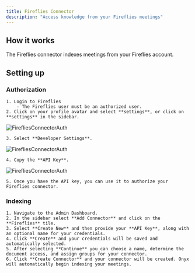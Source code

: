 ```yaml
---
title: Fireflies Connector
description: "Access knowledge from your Fireflies meetings"
---
```


## How it works

The Fireflies connector indexes meetings from your Fireflies account.

## Setting up

### Authorization

    1. Login to Fireflies
        - The Fireflies user must be an authorized user.
    2. Click on your profile avatar and select **settings**, or click on **settings** in the sidebar.

![FirefliesConnectorAuth](/assets/images/connectors/fireflies/fireflies1.png)

    3. Select **Developer Settings**.

![FirefliesConnectorAuth](/assets/images/connectors/fireflies/fireflies2.png)

    4. Copy the **API Key**.

![FirefliesConnectorAuth](/assets/images/connectors/fireflies/fireflies3.png)

    5. Once you have the API key, you can use it to authorize your Fireflies connector.

### Indexing

    1. Navigate to the Admin Dashboard.
    2. In the sidebar select **Add Connector** and click on the **Fireflies** tile.
    3. Select **Create New** and then provide your **API Key**, along with an optional name for your credentials.
    4. Click **Create** and your credentials will be saved and automatically selected.
    5. After selecting **Continue** you can choose a name, determine the document access, and assign groups for your connector.
    6. Click **Create Connector** and your connector will be created. Onyx will automatically begin indexing your meetings.
